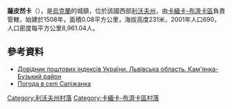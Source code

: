{{coord|50|5|8|N|24|19|57|E|scale:100000|display=title}}

'''薩皮然卡'''（{{lang-uk|Сапіжанка}}），是[[烏克蘭|烏克蘭]]的城鎮，位於該國西部[[利沃夫州|利沃夫州]]，由[[卡緬卡-布濟卡區|卡緬卡-布濟卡區]]負責管轄，始建於1508年，面積0.08平方公里，海拔高度231米，2001年人口690，人口密度每平方公里8,961.04人。

==參考資料==
*[http://www.uaidx.com/13/287/index Довідник поштових індексів України. Львівська область. Кам'янка-Бузький район]{{Wayback|url=http://www.uaidx.com/13/287/index |date=20160909184945 }}
* [http://weather.in.ua/ua/l'vovskaja/23283 Погода в селі Сапіжанка] {{Wayback|url=http://weather.in.ua/ua/l'vovskaja/23283 |date=20200303045640 }}

[[Category:利沃夫州村落|Category:利沃夫州村落]]
[[Category:卡緬卡-布濟卡區村落|Category:卡緬卡-布濟卡區村落]]


{{Lviv-geo-stub}}